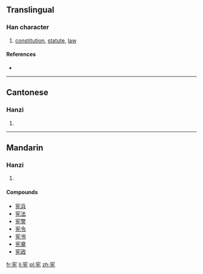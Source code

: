 {{also|憲}}
==Translingual==

===Han character===
{{Han char|rn=40|rad=宀|as=06|sn=9|four=|canj=十竹土山 (JHGU)}}

# [[constitution]], [[statute]], [[law]]

====References====
* {{Han ref|kx=0285.101|dkj=07148|hdz=20927.030|uh=5BAA|ud=23466}}

----

==Cantonese==

===Hanzi===
{{yue-hanzi|jyut=|y=hin3|tra=憲}}

# {{defn|lang=yue|sort=宀06}}

----

==Mandarin==

===Hanzi===
{{cmn-hanzi|tra=憲|pin=[[xiàn]] ([[xian4]])|wg=hsien<sup>4</sup>}}

# {{defn|lang=cmn|sort=宀06}}

====Compounds====
* [[宪兵]]
* [[宪法]]
* [[宪警]]
* [[宪令]]
* [[宪书]]
* [[宪章]]
* [[宪政]]

[[fr:宪]]
[[li:宪]]
[[pl:宪]]
[[zh:宪]]